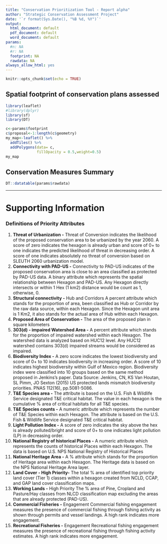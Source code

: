```yaml
---
title: "Conservation Prioritization Tool - Report alpha"
author: "Strategic Conservation Assessment Project"
date: '`r format(Sys.Date(), "%B %d, %Y")`'
output:
  html_document: default
  pdf_document: default
  word_document: default
params:
  #n: NA
  #r: NA
  footprint: NA
  rawdata: NA
always_allow_html: yes
---
```


```r
knitr::opts_chunk$set(echo = TRUE)
```

## Spatial footprint of conservation plans assessed

```r
library(leaflet)
#library(dplyr)
library(sf)
library(DT)
```

```r
c<-params$footprint
c$proposal<-1:length(c$geometry)
my_map<-leaflet() %>%
  addTiles() %>%
  addPolygons(data= c,
              fillOpacity = 0.5,weight=0.5)
my_map
```



## Conservation Measures Summary


```r
DT::datatable(params$rawdata)
```



***

# Supporting Information

### Definitions of Priority Attributes


1. **Threat of Urbanization -** 	Threat of Conversion indicates the likelihood of the proposed conservation area to be urbanized by the year 2060. A score of zero indicates the hexagon is already urban and score of 0+ to one indicates the predicted likelihood of threat in decreasing order. A score of one indicates absolutely no threat of conversion based on SLEUTH 2060 urbanization model.
2. **Connectivity with PAD-US -** 	Connectivity to PAD-US indicates of the proposed conservation area is close to an area classified as protected by PAD-US data. A binary attribute which represents the spatial relationship between Hexagon and PAD-US. Any Hexagon directly intersects or within 1 Hex (1 km2) distance would be count as 1, otherwise, 0.
3.	**Structural connectivity -** Hub and Corridors	A percent attribute which stands for the proportion of area, been classified as Hub or Corridor by the raw data source, within each Hexagon. Since the Hexagon unit area is 1 Km2, it also stands for the actual area of Hub within each Hexagon.
4.	**Proposed Area of Conservation -**	The area of the proposed plan in square kilometers
5.	**303(d) - impaired Watershed Area -**	A percent attribute which stands for the proportion of impaired watershed within each Hexagon. The watershed data is analyzed based on HUC12 level. Any HUC12 watershed contains 303(d) impaired streams would be considered as impaired.
6.	**Biodiversity Index -**	A zero score indicates the lowest biodiversity and score of 0+ to 10 indicates biodiversity in increasing order. A score of 10 indicates highest biodiversity within Gulf of Mexico region. Biodiversity index were classified into 10 groups based on the same method proposed in Jenkins's paper. Data Source: Jenkins, CN, KS Van Houtan, SL Pimm, JO Sexton (2015) US protected lands mismatch biodiversity priorities. PNAS 112(16), pp.5081-5086.
7.	**T&E Species area -**	The attribute is based on the U.S. Fish & Wildlife Service designated T&E critical habitat. The value in each hexagon is the cumulative % area of critical habitats for all T&E species.
8.	**T&E Species counts -**	A numeric attribute which represents the number of T&E Species within each Hexagon. The attribute is based on the U.S. Fish & Wildlife Service designated T&E critical habitat.
9.	**Light Pollution Index -**	A score of zero indicates the sky above the hex is already polluted/bright and score of 0+ to one indicates light pollution (LP) in decreasing order.
10.	**National Registry of historical Places -**	A numeric attribute which represents the counts of historical Places within each Hexagon. The data is based on U.S. NPS National Registry of Historical Places
11.	**National Heritage Area -**	A % attribute which stands for the proportion of Heritage area within each Hexagon. The Heritage data is based on the NPS National Heritage Area layer.
12.	**Land Cover - High Priority-**	The total % area of identified top priority land cover (Tier 1) classes within a hexagon created from NCLD, CCAP, and GAP land cover classification maps. 
13.	**Working Lands -** High Priority	The % area of Pine, Cropland and Pasture/Hay classes from NLCD classification map excluding the areas that are already protected (PAD-US). 
14.	**Commercial Fisheries -** Engagement	Commercial fishing engagement measures the presence of commercial fishing through fishing activity as shown through permits and vessel landings. A high rank indicates more engagement.
15.	**Recreational Fisheries -** Engagement	Recreational fishing engagement measures the presence of recreational fishing through fishing activity estimates. A high rank indicates more engagement.

